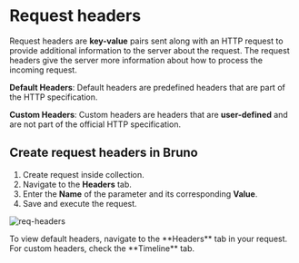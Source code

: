  
# Request headers

Request headers are **key-value** pairs sent along with an HTTP request to provide additional information to the server about the request. The request headers give the server more information about how to process the incoming request.

**Default Headers**: Default headers are predefined headers that are part of the HTTP specification.

**Custom Headers**: Custom headers are headers that are **user-defined** and are not part of the official HTTP specification.

## Create request headers in Bruno

1. Create request inside collection.
2. Navigate to the **Headers** tab.
3. Enter the **Name** of the parameter and its corresponding **Value**.
4. Save and execute the request.

![req-headers](/screenshots/send-request/req-headers.webp)

<Callout emoji="💡">
  To view default headers, navigate to the **Headers** tab in your request. For custom headers,
  check the **Timeline** tab.
</Callout>
